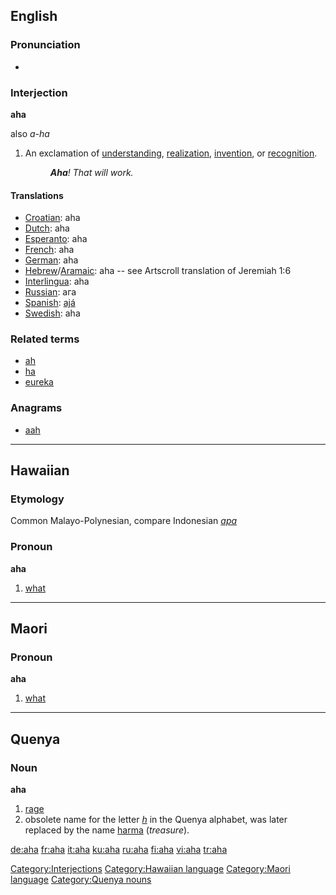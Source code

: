 {{see|AHA}}
==English==

===Pronunciation===
*{{audio|en-us-aha.ogg|Audio (US)}}

===Interjection===
'''aha'''
;also ''a-ha''

# An exclamation of [[understanding]], [[realization]], [[invention]], or [[recognition]].
#: '''''Aha'''! That will work.''

====Translations====
*[[Croatian]]: aha
*[[Dutch]]: aha
*[[Esperanto]]: aha
*[[French]]: aha
*[[German]]: aha
*[[Hebrew]]/[[Aramaic]]: aha -- see Artscroll translation of Jeremiah 1:6
*[[Interlingua]]: aha
*[[Russian]]: ага
*[[Spanish]]: [[ajá]]
*[[Swedish]]: aha

===Related terms===
*[[ah]]
*[[ha]]
*[[eureka]]

===Anagrams===
*[[aah]]

----

==Hawaiian==
===Etymology===
Common Malayo-Polynesian, compare Indonesian ''[[apa]]''
===Pronoun===
'''aha'''

# [[what]]

----

==Maori==
===Pronoun===
'''aha'''

# [[what]]

----

==Quenya==
===Noun===
'''aha'''
# [[rage]]
# obsolete name for the letter ''[[h]]'' in the Quenya alphabet, was later replaced by the name [[harma]] (''treasure'').

[[Category:Interjections]]
[[Category:Hawaiian language]]
[[Category:Maori language]]
[[Category:Quenya nouns]]

[[de:aha]]
[[fr:aha]]
[[it:aha]]
[[ku:aha]]
[[ru:aha]]
[[fi:aha]]
[[vi:aha]]
[[tr:aha]]